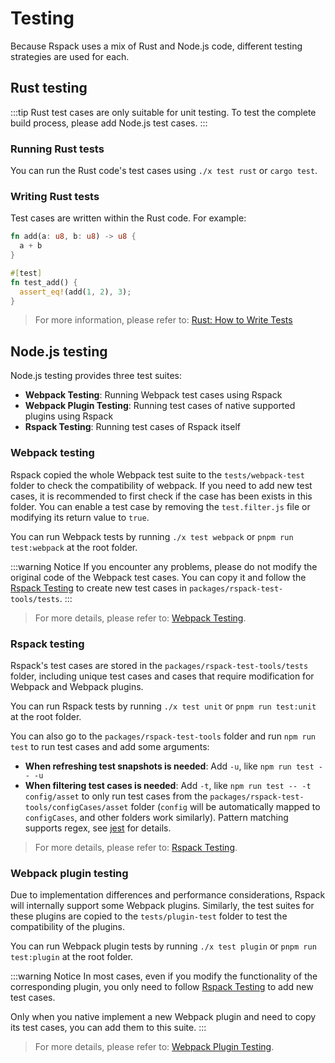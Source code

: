 # Testing

Because Rspack uses a mix of Rust and Node.js code, different testing strategies are used for each.

## Rust testing

:::tip
Rust test cases are only suitable for unit testing. To test the complete build process, please add Node.js test cases.
:::

### Running Rust tests

You can run the Rust code's test cases using `./x test rust` or `cargo test`.

### Writing Rust tests

Test cases are written within the Rust code. For example:

```rust
fn add(a: u8, b: u8) -> u8 {
  a + b
}

#[test]
fn test_add() {
  assert_eq!(add(1, 2), 3);
}
```

> For more information, please refer to: [Rust: How to Write Tests](https://doc.rust-lang.org/book/ch11-01-writing-tests.html)

## Node.js testing

Node.js testing provides three test suites:

- **Webpack Testing**: Running Webpack test cases using Rspack
- **Webpack Plugin Testing**: Running test cases of native supported plugins using Rspack
- **Rspack Testing**: Running test cases of Rspack itself

### Webpack testing

Rspack copied the whole Webpack test suite to the `tests/webpack-test` folder to check the compatibility of webpack. If you need to add new test cases, it is recommended to first check if the case has been exists in this folder. You can enable a test case by removing the `test.filter.js` file or modifying its return value to `true`.

You can run Webpack tests by running `./x test webpack` or `pnpm run test:webpack` at the root folder.

:::warning Notice
If you encounter any problems, please do not modify the original code of the Webpack test cases. You can copy it and follow the [Rspack Testing](./testing-rspack) to create new test cases in `packages/rspack-test-tools/tests`.
:::

> For more details, please refer to: [Webpack Testing](./testing-webpack#testing-webpack-cases).

### Rspack testing

Rspack's test cases are stored in the `packages/rspack-test-tools/tests` folder, including unique test cases and cases that require modification for Webpack and Webpack plugins.

You can run Rspack tests by running `./x test unit` or `pnpm run test:unit` at the root folder.

You can also go to the `packages/rspack-test-tools` folder and run `npm run test` to run test cases and add some arguments:

- **When refreshing test snapshots is needed**: Add `-u`, like `npm run test -- -u`
- **When filtering test cases is needed**: Add `-t`, like `npm run test -- -t config/asset` to only run test cases from the `packages/rspack-test-tools/configCases/asset` folder (`config` will be automatically mapped to `configCases`, and other folders work similarly). Pattern matching supports regex, see [jest](https://jestjs.io/docs/cli#--testnamepatternregex) for details.

> For more details, please refer to: [Rspack Testing](./testing-rspack).

### Webpack plugin testing

Due to implementation differences and performance considerations, Rspack will internally support some Webpack plugins. Similarly, the test suites for these plugins are copied to the `tests/plugin-test` folder to test the compatibility of the plugins.

You can run Webpack plugin tests by running `./x test plugin` or `pnpm run test:plugin` at the root folder.

:::warning Notice
In most cases, even if you modify the functionality of the corresponding plugin, you only need to follow [Rspack Testing](./testing-rspack) to add new test cases.

Only when you native implement a new Webpack plugin and need to copy its test cases, you can add them to this suite.
:::

> For more details, please refer to: [Webpack Plugin Testing](./testing-webpack#testing-webpack-plugins-cases).
